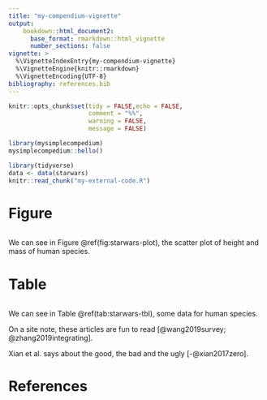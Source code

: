 ```yaml
---
title: "my-compendium-vignette"
output: 
    bookdown::html_document2:
      base_format: rmarkdown::html_vignette
      number_sections: false
vignette: >
  %\VignetteIndexEntry{my-compendium-vignette}
  %\VignetteEngine{knitr::rmarkdown}
  %\VignetteEncoding{UTF-8}
bibliography: references.bib
---
```


```r
knitr::opts_chunk$set(tidy = FALSE,echo = FALSE,
                      comment = "%%",
                      warning = FALSE,
                      message = FALSE)
```

```r
library(mysimplecompedium)
mysimplecompedium::hello()
```

```r
library(tidyverse)
data <- data(starwars)
knitr::read_chunk("my-external-code.R")
```

# Figure

```r
```

We can see in Figure \@ref(fig:starwars-plot), the scatter plot of height and mass of human species.

# Table

```r
```

We can see in Table \@ref(tab:starwars-tbl), some data for human species.

On a site note, these articles are fun to read [@wang2019survey; @zhang2019integrating].

Xian et al. says about the good, the bad and the ugly [-@xian2017zero].

# References
